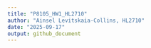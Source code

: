 ```yaml
---
title: "P8105_HW1_HL2710"
author: "Ainsel Levitskaia-Collins, HL2710"
date: "2025-09-17"
output: github_document
---
```



